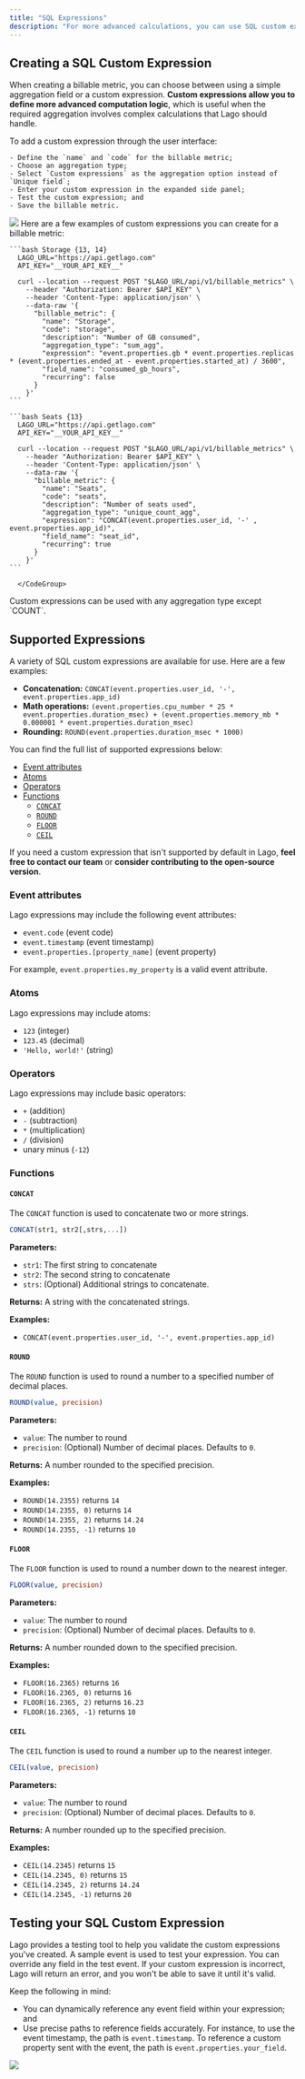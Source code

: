 ```yaml
---
title: "SQL Expressions"
description: "For more advanced calculations, you can use SQL custom expressions. These expressions are helpful when the aggregation results for a billable metric require complex calculations."
---
```


## Creating a SQL Custom Expression
When creating a billable metric, you can choose between using a simple aggregation field or a custom expression.
**Custom expressions allow you to define more advanced computation logic**, which is useful when the required aggregation involves complex calculations that Lago should handle.

<Tabs>
  <Tab title="Dashboard">
    To add a custom expression through the user interface:

    - Define the `name` and `code` for the billable metric;
    - Choose an aggregation type;
    - Select `Custom expressions` as the aggregation option instead of `Unique field`;
    - Enter your custom expression in the expanded side panel;
    - Test the custom expression; and
    - Save the billable metric.

<Frame caption="Create a custom expression for a billable metric">
  <img src="/guide/billable-metrics/images/custom-expression-creation.png" />
</Frame>


  </Tab>

  <Tab title="API">
      Here are a few examples of custom expressions you can create for a billable metric:
      <CodeGroup>

    ```bash Storage {13, 14}
      LAGO_URL="https://api.getlago.com"
      API_KEY="__YOUR_API_KEY__"

      curl --location --request POST "$LAGO_URL/api/v1/billable_metrics" \
        --header "Authorization: Bearer $API_KEY" \
        --header 'Content-Type: application/json' \
        --data-raw '{
          "billable_metric": {
            "name": "Storage",
            "code": "storage",
            "description": "Number of GB consumed",
            "aggregation_type": "sum_agg",
            "expression": "event.properties.gb * event.properties.replicas * (event.properties.ended_at - event.properties.started_at) / 3600",
            "field_name": "consumed_gb_hours",
            "recurring": false
          }
        }'
    ```

    ```bash Seats {13}
      LAGO_URL="https://api.getlago.com"
      API_KEY="__YOUR_API_KEY__"

      curl --location --request POST "$LAGO_URL/api/v1/billable_metrics" \
        --header "Authorization: Bearer $API_KEY" \
        --header 'Content-Type: application/json' \
        --data-raw '{
          "billable_metric": {
            "name": "Seats",
            "code": "seats",
            "description": "Number of seats used",
            "aggregation_type": "unique_count_agg",
            "expression": "CONCAT(event.properties.user_id, '-' , event.properties.app_id)",
            "field_name": "seat_id",
            "recurring": true
          }
        }'
    ```

      </CodeGroup>

  </Tab>
</Tabs>

<Info>
    Custom expressions can be used with any aggregation type except `COUNT`.
</Info>

## Supported Expressions
A variety of SQL custom expressions are available for use. Here are a few examples:

- **Concatenation:** `CONCAT(event.properties.user_id, '-', event.properties.app_id)`
- **Math operations:** `(event.properties.cpu_number * 25 * event.properties.duration_msec) + (event.properties.memory_mb * 0.000001 * event.properties.duration_msec)`
- **Rounding:** `ROUND(event.properties.duration_msec * 1000)`

You can find the full list of supported expressions below:

- [Event attributes](#event-attributes)
- [Atoms](#atoms)
- [Operators](#operators)
- [Functions](#functions)
  - [`CONCAT`](#CONCAT)
  - [`ROUND`](#ROUND)
  - [`FLOOR`](#FLOOR)
  - [`CEIL`](#CEIL)

If you need a custom expression that isn't supported by default in Lago, **feel free to contact our team** or **consider contributing to the open-source version**.

### Event attributes

Lago expressions may include the following event attributes:

- `event.code` (event code)
- `event.timestamp` (event timestamp)
- `event.properties.[property_name]` (event property)

For example, `event.properties.my_property` is a valid event attribute.

### Atoms

Lago expressions may include atoms:

- `123` (integer)
- `123.45` (decimal)
- `'Hello, world!'` (string)

### Operators

Lago expressions may include basic operators:

- `+` (addition)
- `-` (subtraction)
- `*` (multiplication)
- `/` (division)
- unary minus (`-12`)

### Functions

#### `CONCAT`

The `CONCAT` function is used to concatenate two or more strings.

```SQL
CONCAT(str1, str2[,strs,...])
```

**Parameters:**
- `str1`: The first string to concatenate
- `str2`: The second string to concatenate
- `strs`: (Optional) Additional strings to concatenate.

**Returns:** A string with the concatenated strings.

**Examples:**
- `CONCAT(event.properties.user_id, '-', event.properties.app_id)`

#### `ROUND`

The `ROUND` function is used to round a number to a specified number of decimal places.

```SQL
ROUND(value, precision)
```

**Parameters:**
- `value`: The number to round
- `precision`: (Optional) Number of decimal places. Defaults to `0`.

**Returns:** A number rounded to the specified precision.

**Examples:**
- `ROUND(14.2355)` returns `14`
- `ROUND(14.2355, 0)` returns `14`
- `ROUND(14.2355, 2)` returns `14.24`
- `ROUND(14.2355, -1)` returns `10`

#### `FLOOR`

The `FLOOR` function is used to round a number down to the nearest integer.

```SQL
FLOOR(value, precision)
```

**Parameters:**
- `value`: The number to round
- `precision`: (Optional) Number of decimal places. Defaults to `0`.

**Returns:** A number rounded down to the specified precision.

**Examples:**
- `FLOOR(16.2365)` returns `16`
- `FLOOR(16.2365, 0)` returns `16`
- `FLOOR(16.2365, 2)` returns `16.23`
- `FLOOR(16.2365, -1)` returns `10`

#### `CEIL`

The `CEIL` function is used to round a number up to the nearest integer.

```SQL
CEIL(value, precision)
```

**Parameters:**
- `value`: The number to round
- `precision`: (Optional) Number of decimal places. Defaults to `0`.

**Returns:** A number rounded up to the specified precision.

**Examples:**
- `CEIL(14.2345)` returns `15`
- `CEIL(14.2345, 0)` returns `15`
- `CEIL(14.2345, 2)` returns `14.24`
- `CEIL(14.2345, -1)` returns `20`

## Testing your SQL Custom Expression
Lago provides a testing tool to help you validate the custom expressions you've created. A sample event is used to test your expression. You can override any field in the test event.
If your custom expression is incorrect, Lago will return an error, and you won't be able to save it until it's valid.

Keep the following in mind:
- You can dynamically reference any event field within your expression; and
- Use precise paths to reference fields accurately. For instance, to use the event timestamp, the path is `event.timestamp`. To reference a custom property sent with the event, the path is `event.properties.your_field`.

<Frame caption="Test your custom expression">
  <img src="/guide/billable-metrics/images/test-custom-expression.png" />
</Frame>
